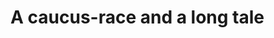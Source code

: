 # A caucus-race and a long tale

\begin{align*}
\text{odds ratio}=\mathrm{OR}=\dfrac{\mathrm{O}\left(E\mid D\right)}{\mathrm{O}\left(E\mid\overline{D}\right)}= & \dfrac{\mathrm{P}\left(E\mid D\right)/\mathrm{P}\left(\overline{E}\mid D\right)}{\mathrm{P}\left(E\mid D\right)/\mathrm{P}\left(\overline{E}\mid\overline{D}\right)}=\dfrac{\left|E\cap D\right|\left|\overline{E}\cap\overline{D}\right|}{\left|\overline{E}\cap D\right|\left|E\cap\overline{D}\right|}=\dfrac{ad}{bc}\\
= & \dfrac{a/b}{c/d}=\dfrac{\left|E\cap D\right|/\left|E\cap\overline{D}\right|}{\left|\overline{E}\cap D\right|/\left|\overline{E}\cap\overline{D}\right|}=\dfrac{\dfrac{\left|E\cap D\right|}{\left|E\right|}/\dfrac{\left|E\cap\overline{D}\right|}{\left|E\right|}}{\dfrac{\left|\overline{E}\cap D\right|}{\left|\overline{E}\right|}/\dfrac{\left|\overline{E}\cap\overline{D}\right|}{\left|\overline{E}\right|}}=\dfrac{\mathrm{P}\left(D\mid E\right)/\mathrm{P}\left(\overline{D}\mid E\right)}{\mathrm{P}\left(D\mid\overline{E}\right)/\mathrm{P}\left(\overline{D}\mid\overline{E}\right)}=\dfrac{\mathrm{O}\left(D\mid E\right)}{\mathrm{O}\left(D\mid\overline{E}\right)}\\
= & \dfrac{a/c}{b/d}=\dfrac{\left|E\cap D\right|/\left|\overline{E}\cap D\right|}{\left|E\cap\overline{D}\right|/\left|\overline{E}\cap\overline{D}\right|}=\dfrac{\dfrac{\left|E\cap D\right|}{\left|D\right|}/\dfrac{\left|\overline{E}\cap D\right|}{\left|D\right|}}{\dfrac{\left|E\cap\overline{D}\right|}{\left|\overline{D}\right|}/\dfrac{\left|\overline{E}\cap\overline{D}\right|}{\left|\overline{D}\right|}}=\dfrac{\mathrm{P}\left(E\mid D\right)/\mathrm{P}\left(\overline{E}\mid D\right)}{\mathrm{P}\left(E\mid D\right)/\mathrm{P}\left(\overline{E}\mid\overline{D}\right)}=\dfrac{\mathrm{O}\left(E\mid D\right)}{\mathrm{O}\left(E\mid\overline{D}\right)}
\end{align*}